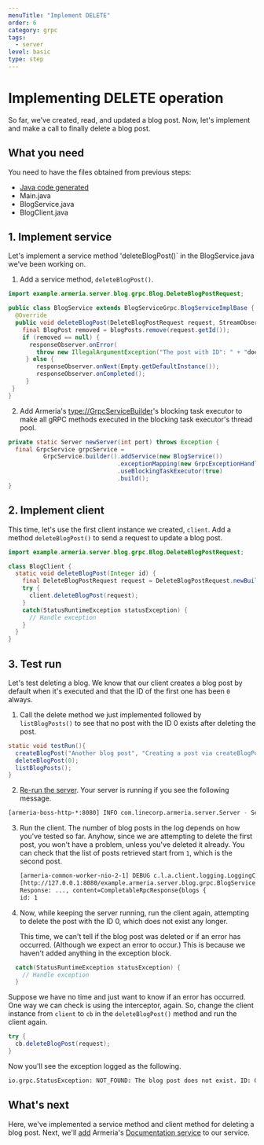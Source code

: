 ```yaml
---
menuTitle: "Implement DELETE"
order: 6
category: grpc
tags:
  - server
level: basic
type: step
---
```


# Implementing DELETE operation

So far, we've created, read, and updated a blog post. Now, let's implement 
and make a call to finally delete a blog post.

<TutorialSteps current={6} />

## What you need

You need to have the files obtained from previous steps:

- [Java code generated](/tutorials/grpc/blog/define-service#compile-proto-file)
- Main.java
- BlogService.java
- BlogClient.java

## 1. Implement service

Let's implement a service method 'deleteBlogPost()` in the BlogService.java we've been working on.

1. Add a service method, `deleteBlogPost()`.
```java filename=BlogService.java
import example.armeria.server.blog.grpc.Blog.DeleteBlogPostRequest;

public class BlogService extends BlogServiceGrpc.BlogServiceImplBase {
  @Override
  public void deleteBlogPost(DeleteBlogPostRequest request, StreamObserver<Empty> responseObserver) {
    final BlogPost removed = blogPosts.remove(request.getId());
    if (removed == null) {
      responseObserver.onError(
        throw new IllegalArgumentException("The post with ID": " + "does not exist");
     } else {
        responseObserver.onNext(Empty.getDefaultInstance());
        responseObserver.onCompleted();
     }
 }
}
```
2. Add Armeria's <type://GrpcServiceBuilder>'s blocking task executor to make all gRPC methods executed in the blocking task executor's thread pool.
```java filename=Main.java
private static Server newServer(int port) throws Exception {
  final GrpcService grpcService =
          GrpcService.builder().addService(new BlogService())
                               .exceptionMapping(new GrpcExceptionHandler())
                               .useBlockingTaskExecutor(true)
                               .build();
}
```

## 2. Implement client

This time, let's use the first client instance we created, `client`. Add a method `deleteBlogPost()` to send a request to update a blog post.

```java filename=BlogClient.java
import example.armeria.server.blog.grpc.Blog.DeleteBlogPostRequest;

class BlogClient {
  static void deleteBlogPost(Integer id) {
    final DeleteBlogPostRequest request = DeleteBlogPostRequest.newBuilder().setId(id).build();
    try {
      client.deleteBlogPost(request);
    }
    catch(StatusRuntimeException statusException) { 
      // Handle exception
    }
  }
}
```

## 3. Test run

Let's test deleting a blog. We know that our client creates a blog post by default when it's executed and that the ID of the first one has been `0` always.

1. Call the delete method we just implemented followed by `listBlogPosts()` to see that no post with the ID 0 exists after deleting the post.
  ```java filename=BlogClient.java
  static void testRun(){
    createBlogPost("Another blog post", "Creating a post via createBlogPost().");
    deleteBlogPost(0);
    listBlogPosts();
  }
  ```
2. [Re-run the server](/tutorials/grpc/blog/run-service#3-serve-the-service). Your server is running if you see the following message.
  ```bash
  [armeria-boss-http-*:8080] INFO com.linecorp.armeria.server.Server - Serving HTTP at /[0:0:0:0:0:0:0:0]:8080 - http://127.0.0.1:8080/
  ```
3. Run the client. The number of blog posts in the log depends on how you've tested so far. Anyhow, since we are attempting to delete the first post, you won't have a problem, unless you've deleted it already. You can check that the list of posts retrieved start from `1`, which is the second post.
   ```bash
   [armeria-common-worker-nio-2-1] DEBUG c.l.a.client.logging.LoggingClient - [creqId=8573ef34, ... 
   [http://127.0.0.1:8080/example.armeria.server.blog.grpc.BlogService/ListBlogPosts#POST] 
   Response: ..., content=CompletableRpcResponse{blogs {
   id: 1
   ```
4. Now, while keeping the server running, run the client again, attempting to delete the post with the ID 0, which does not exist any longer.

   This time, we can't tell if the blog post was deleted or if an error has occurred. (Although we expect an error to occur.) This is because we haven't added anything in the exception block.
  ```java filename=BlogClient.java
    catch(StatusRuntimeException statusException) { 
      // Handle exception
    }
  ```
   Suppose we have no time and just want to know if an error has occurred. One way we can check is using the interceptor, again. So, change the client instance from `client` to `cb` in the `deleteBlogPost()` method and run the client again.

   ```java filename=BlogClient.java
   try {
     cb.deleteBlogPost(request);
   }
   ```
   
   Now you'll see the exception logged as the following.
   ```bash
   io.grpc.StatusException: NOT_FOUND: The blog post does not exist. ID: 0
   ```

## What's next

Here, we've implemented a service method and client method for deleting a blog post. Next, we'll [add](/tutorials/grpc/blog/add-docservice) Armeria's [Documentation service](/docs/server-docservice) to our service.

<TutorialSteps current={6} />
